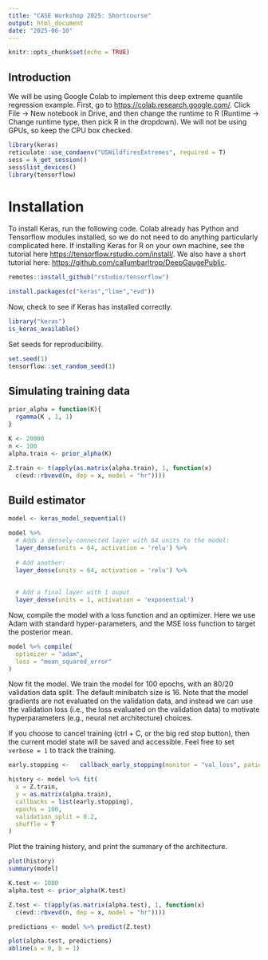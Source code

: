 ```yaml
---
title: "CASE Workshop 2025: Shortcourse"
output: html_document
date: "2025-06-10"
---
```


```r
knitr::opts_chunk$set(echo = TRUE)
```

## Introduction
We will be using Google Colab to implement this deep extreme quantile regression example. First, go to [https://colab.research.google.com/](https://colab.research.google.com/). Click File -> New notebook in Drive, and then change the runtime to R (Runtime -> Change runtime type, then pick R in the dropdown). We will not be using GPUs, so keep the CPU box checked.

```r
library(keras)
reticulate::use_condaenv("USWildfiresExtremes", required = T)
sess = k_get_session()
sess$list_devices()
library(tensorflow)
```

# Installation

To install Keras, run the following code. Colab already has Python and Tensorflow modules installed, so we do not need to do anything particularly complicated here. If installing Keras for R on your own machine, see the tutorial here [https://tensorflow.rstudio.com/install/](https://tensorflow.rstudio.com/install/). We also have a short tutorial here: [https://github.com/callumbarltrop/DeepGaugePublic](https://github.com/callumbarltrop/DeepGaugePublic/blob/main/README.md).

```r
remotes::install_github("rstudio/tensorflow")
```

```r
install.packages(c("keras","lime","evd"))
```

Now, check to see if Keras has installed correctly.
```r
library("keras")
is_keras_available()
```

Set seeds for reproducibility.
```r
set.seed(1)
tensorflow::set_random_seed(1)
```

## Simulating training data

```r
prior_alpha = function(K){
  rgamma(K , 1, 1)
}
```

```r
K <- 20000
n <- 100
alpha.train <- prior_alpha(K)

Z.train <- t(apply(as.matrix(alpha.train), 1, function(x)
  c(evd::rbvevd(n, dep = x, model = "hr"))))

```


## Build estimator
```r
model <- keras_model_sequential()

model %>%
  # Adds a densely-connected layer with 64 units to the model:
  layer_dense(units = 64, activation = 'relu') %>%
  
  # Add another:
  layer_dense(units = 64, activation = 'relu') %>%
  
  
  # Add a final layer with 1 ouput
  layer_dense(units = 1, activation = 'exponential')
```

Now, compile the model with a loss function and an optimizer. Here we use Adam with standard hyper-parameters, and the MSE loss function to target the posterior mean.

```r
model %>% compile(
  optimizer = "adam",
  loss = "mean_squared_error"
)
```


Now fit the model. We train the model for 100 epochs, with an 80/20 validation data split. The default minibatch size is 16. Note that the model gradients are not evaluated on the validation data, and instead we can use the validation loss (i.e., the loss evaluated on the validation data) to motivate hyperparameters (e.g., neural net architecture) choices.

If you choose to cancel training (ctrl + C, or the big red stop button), then the current model state will be saved and accessible. Feel free to set `verbose = 1` to track the training.

```r
early.stopping <-   callback_early_stopping(monitor = "val_loss", patience = 10)

history <- model %>% fit(
  x = Z.train,
  y = as.matrix(alpha.train),
  callbacks = list(early.stopping),
  epochs = 100,
  validation_split = 0.2,
  shuffle = T
)
```
Plot the training history, and print the summary of the architecture.
```r
plot(history)
summary(model)
```

```r
K.test <- 1000
alpha.test <- prior_alpha(K.test)

Z.test <- t(apply(as.matrix(alpha.test), 1, function(x)
  c(evd::rbvevd(n, dep = x, model = "hr"))))
```

```r
predictions <- model %>% predict(Z.test)
```

```r
plot(alpha.test, predictions)
abline(a = 0, b = 1)
```

